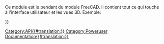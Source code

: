 <languages/>
{{VeryImportantMessage|(octobre 2019) Ne pas éditer cette page. L'information est incomplète et obsolète. Pour la dernière API, voir la [https://www.freecadweb.org/api documentation de l'API générée automatiquement], ou générez la documentation vous-même, voir [[Source documentation/fr|Documentation du code source]].}}

Ce module est le pendant du module FreeCAD. Il contient tout ce qui touche à l'interface utilisateur et les vues 3D. Exemple:
{{Code|code=
import FreeCAD as App
import FreeCADGui as Gui

# get the 3D model document
doc = App.ActiveDocument    

# get the visual representation model document
gui_doc = Gui.ActiveDocument

gui_doc.activateWorkbench("myWorkbench")
}}


{{APIFunction | activate Workbench | chaîne | Active un atelier par nom | rien}}
{{APIFunction | activeDocument | | | le document actif ou None si rien n'existe}}
{{APIFunction | activeWorkbench | | | l'objet de l'atelier actif}}
{{APIFunction | addCommand | chaîne, object | Ajoute une commande FreeCAD. Chaîne est le nom de la commande et l'objet est un nom de classe définissant la commande |}}
{{APIFunction | AddIcon | chaîne, chaîne or liste | Ajoute une icône comme nom de fichier ou dans le format XPM du système |}}
{{APIFunction | addIconPath | chaîne | Ajouter un nouveau chemin d'accès au système où trouver les fichiers d'icônes |}}
{{APIFunction | addPreferencePage | chaîne, chaîne | Ajoute une forme d'interface utilisateur pour la boîte de dialogue des préférences. Le premier argument spécifie le nom du fichier et le second spécifie le nom du groupe |}}
{{APIFunction | addWorkbench | chaîne, object | Ajoute un atelier sous un nom défini. La chaîne est le nom de l'atelier et l'objet est un nom de classe définissant l'atelier |}}
{{APIFunction | createDialog | chaîne | Ouvre un fichier d'interface |}}
{{APIFunction | getDocument | chaîne | Obtient un document par son nom | le document}}
{{APIFunction | getWorkbench | chaîne | Obtient un atelier par son nom | l'atelier}}
{{APIFunction | Insert | chaîne | Ouvrir une macro, Inventor ou un fichier VRML | document}}
{{APIFunction | listWorkbenches | | Affiche une liste de toutes les ateliers | liste}}
{{APIFunction | open | chaîne | Ouvre une macro, Inventor ou un fichier VRML | le document ouvert}}
{{APIFunction | removeWorkbench | chaîne | Supprime un atelier par nom |}}
{{APIFunction | RunCommand | chaîne | Exécute une commande FreeCAD par nom |}}
{{APIFunction | updateGui | | Mise à jour de la fenêtre principale et toutes ses fenêtres |}}

{{Userdocnavi{{#translation:}}}}
[[Category:API{{#translation:}}]]
[[Category:Poweruser Documentation{{#translation:}}]]
{{clear}}